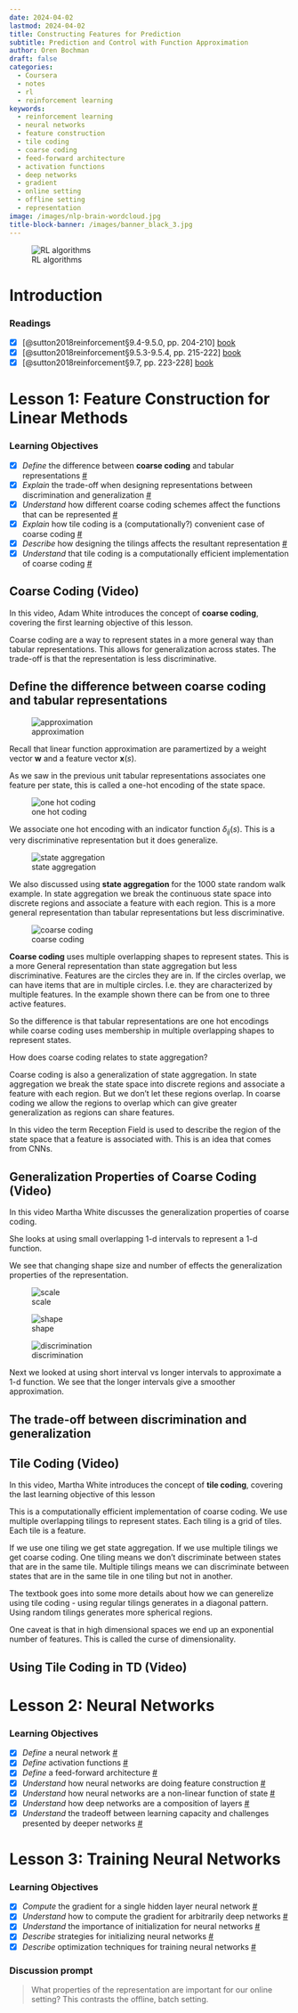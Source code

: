 ```yaml
---
date: 2024-04-02
lastmod: 2024-04-02
title: Constructing Features for Prediction
subtitle: Prediction and Control with Function Approximation
author: Oren Bochman
draft: false
categories:
  - Coursera
  - notes
  - rl
  - reinforcement learning
keywords:
  - reinforcement learning
  - neural networks
  - feature construction
  - tile coding
  - coarse coding
  - feed-forward architecture
  - activation functions
  - deep networks
  - gradient
  - online setting
  - offline setting
  - representation
image: /images/nlp-brain-wordcloud.jpg
title-block-banner: /images/banner_black_3.jpg
---
```


![RL algorithms](img/alg_selector.jpeg){.column-margin}

# Introduction

::: {.callout-tip collapse="true"}
### Readings {.unnumbered}

-   [x] [@sutton2018reinforcement§9.4-9.5.0, pp. 204-210] [book](http://incompleteideas.net/book/RLbook2020.pdf#page=194)
-   [x] [@sutton2018reinforcement§9.5.3-9.5.4, pp. 215-222] [book](http://incompleteideas.net/book/RLbook2020.pdf#page=194)
-   [x] [@sutton2018reinforcement§9.7, pp. 223-228] [book](http://incompleteideas.net/book/RLbook2020.pdf#page=194)

:::

# Lesson 1: Feature Construction for Linear Methods 

::: callout-note
### Learning Objectives {.unnumbered}

-   [x] *Define* the difference between **coarse coding** and tabular representations [\#](#sec-l1g1)
-   [x] *Explain* the trade-off when designing representations between discrimination and generalization [\#](#sec-l1g2)
-   [x] *Understand* how different coarse coding schemes affect the functions that can be represented [\#](#sec-l1g3)
-   [x] *Explain* how tile coding is a (computationally?) convenient case of coarse coding [\#](#sec-l1g4)
-   [x] *Describe* how designing the tilings affects the resultant representation [\#](#sec-l1g5)
-   [x] *Understand* that tile coding is a computationally efficient implementation of coarse coding [\#](#sec-l1g6)

:::


## Coarse Coding (Video)

In this video, Adam White introduces the concept of **coarse coding**, covering the first learning objective of this lesson.

Coarse coding are a way to represent states in a more general way than tabular representations. This allows for generalization across states. The trade-off is that the representation is less discriminative.


## Define the difference between **coarse coding** and tabular representations {#sec-l1g1}


![approximation](img/rl-coding_states.png){.column-margin}

Recall that linear function approximation are paramertized by a weight vector $\mathbf{w}$ and a feature vector $\mathbf{x}(s)$. 

As we saw in the previous unit tabular representations associates one feature per state, this is called a one-hot encoding of the state space.

![one hot coding](img/rl-tabular_coding.png){.column-margin}

 We associate one hot encoding with an indicator function $\delta_{ij}(s)$. This is a very discriminative representation but it does generalize.

![state aggregation](img/rl-state-aggregation.png){.column-margin}


We also discussed using **state aggregation** for the 1000 state random walk example.
In state aggregation we break the continuous state space into discrete regions and associate a feature with each region. This is a more general representation than tabular representations but less discriminative. 

![coarse coding](img/rl-coarse-coding.png){.column-margin}

**Coarse coding** uses multiple overlapping shapes to represent states. This is a more General representation than state aggregation but less discriminative. Features are the circles they are in. If the circles overlap, we can have items that are in multiple circles. I.e. they are characterized by multiple features. In the example shown there can be from one to three active features. 

So the difference is that tabular representations are one hot encodings while coarse coding uses membership in multiple overlapping shapes to represent states.

How does coarse coding relates to state aggregation?

Coarse coding is also a generalization of state aggregation. In state aggregation we break the state space into discrete regions and associate a feature with each region. But we don't let these regions overlap. In coarse coding we allow the regions to overlap which can give greater generalization as regions can share features.

In this video the term Reception Field is used to describe the region of the state space that a feature is associated with. This is an idea that comes from CNNs.


## Generalization Properties of Coarse Coding (Video)

In this video Martha White discusses the generalization properties of coarse coding.

She looks at using small overlapping 1-d intervals to represent a 1-d function.

We see that changing shape size and number of effects the generalization properties of the representation.

![scale](rl-scale-generalization.png)

![shape](rl-shape-generalization.png)

![discrimination](rl-shape-discrimination.png)


Next we looked at using short interval vs longer intervals to approximate a 1-d function. We see that the longer intervals give a smoother approximation.


## The trade-off between discrimination and generalization {#sec-l1g2}





## Tile Coding  (Video)

In this video, Martha White introduces the concept of **tile coding**, covering the last learning objective of this lesson

This is a computationally efficient implementation of coarse coding. We use multiple overlapping tilings to represent states. Each tiling is a grid of tiles. Each tile is a feature.

If we use one tiling we get state aggregation. If we use multiple tilings we get coarse coding. One tiling means we don't discriminate between states that are in the same tile. Multiple tilings means we can discriminate between states that are in the same tile in one tiling but not in another.

The textbook goes into some more details about how we can generelize using tile coding - using regular tilings generates in a diagonal pattern. Using random tilings generates more spherical regions.

One caveat is that in high dimensional spaces we end up an exponential number of features. This is called the curse of dimensionality.


## Using Tile Coding in TD (Video)

# Lesson 2: Neural Networks 

::: callout-note
### Learning Objectives {.unnumbered}

-   [x] *Define* a neural network [\#](#sec-l2g1)
-   [x] *Define* activation functions [\#](#sec-l2g2)
-   [x] *Define* a feed-forward architecture [\#](#sec-l2g3)
-   [x] *Understand* how neural networks are doing feature construction [\#](#sec-l2g4)
-   [x] *Understand* how neural networks are a non-linear function of state [\#](#sec-l2g5)
-   [x] *Understand* how deep networks are a composition of layers [\#](#sec-l2g6)
-   [x] *Understand* the tradeoff between learning capacity and challenges presented by deeper networks [\#](#sec-l2g7)

:::

# Lesson 3: Training Neural Networks 

::: callout-note
### Learning Objectives {.unnumbered}

-   [x] *Compute* the gradient for a single hidden layer neural network [\#](#sec-l3g1)
-   [x] *Understand* how to compute the gradient for arbitrarily deep networks [\#](#sec-l3g2)
-   [x] *Understand* the importance of initialization for neural networks [\#](#sec-l3g3)
-   [x] *Describe* strategies for initializing neural networks [\#](#sec-l3g4)
-   [x] *Describe* optimization techniques for training neural networks [\#](#sec-l3g5)

:::


::: callout-note

### Discussion prompt {.unnumbered}

> What properties of the representation are important for our online setting? This contrasts the offline, batch setting. 

:::